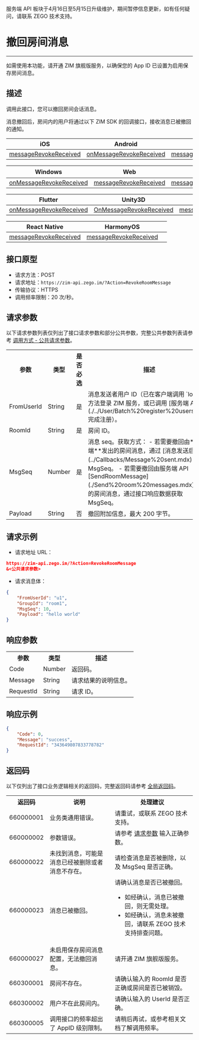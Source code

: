 <Warning title="警告">服务端 API 板块于4月16日至5月15日升级维护，期间暂停信息更新，如有任何疑问，请联系 ZEGO 技术支持。</Warning>
# 撤回房间消息

- - -

<Note title="说明">

如需使用本功能，请开通 ZIM 旗舰版服务，以确保您的 App ID 已设置为启用保存房间消息。
</Note>

## 描述

调用此接口，您可以撤回房间会话消息。

消息撤回后，房间内的用户将通过以下 ZIM SDK 的回调接口，接收消息已被撤回的通知。

| iOS | Android | macOS |
|-----|---------|-------|
| [messageRevokeReceived](https://doc-zh.zego.im/article/api?doc=zim_API~objective-c_ios~protocol~ZIMEventHandler#zim-message-revoke-received) | [onMessageRevokeReceived](https://doc-zh.zego.im/article/api?doc=zim_API~java_android~class~ZIMEventHandler#on-message-revoke-received) | [messageRevokeReceived](https://doc-zh.zego.im/article/api?doc=zim_API~objective-c_macos~protocol~ZIMEventHandler#zim-message-revoke-received) |

| Windows | Web | 小程序 |
|---------|-----|--------|
| [onMessageRevokeReceived](https://doc-zh.zego.im/article/api?doc=zim_API~cpp_windows~class~ZIMEventHandler#on-message-revoke-received) | [messageRevokeReceived](https://doc-zh.zego.im/article/api?doc=zim_API~javascript_web~interface~ZIMEventHandler#message-revoke-received) | [messageRevokeReceived](https://doc-zh.zego.im/article/api?doc=zim_API~javascript_wxxcx~interface~ZIMEventHandler#message-revoke-received) |

| Flutter | Unity3D | uni-app |
|---------|---------|---------|
| [onMessageRevokeReceived](https://pub.dev/documentation/zego_zim/latest/zego_zim/ZIMEventHandler/onMessageRevokeReceived.html) | [OnMessageRevokeReceived](https://doc-zh.zego.im/article/api?doc=zim_API~cs_unity3d~class~ZIMEventHandler#on-message-revoke-received) | [messageRevokeReceived](https://doc-zh.zego.im/article/api?doc=zim_API~javascript_uni-app~interface~ZIMEventHandler#message-revoke-received) |

| React Native | HarmonyOS | |
|--------------|-----------|---|
| [messageRevokeReceived](https://doc-zh.zego.im/article/api?doc=zim_API~javascript_react-native~interface~ZIMEventHandler#message-revoke-received) | [messageRevokeReceived](https://doc-zh.zego.im/article/api?doc=zim_API~javascript_harmony~interface~ZIMEventHandler#message-revoke-received) | |

## 接口原型

- 请求方法：POST
- 请求地址：`https://zim-api.zego.im/?Action=RevokeRoomMessage`
- 传输协议：HTTPS
- 调用频率限制：20 次/秒。

## 请求参数

以下请求参数列表仅列出了接口请求参数和部分公共参数，完整公共参数列表请参考 [调用方式 - 公共请求参数](../Accessing%20Server%20APIs.mdx#2-公共参数)。

<table>

<tbody><tr>
<th>参数</th>
<th>类型</th>
<th>是否必选</th>
<th>描述</th>
</tr>
<tr>
<td>FromUserId</td>
<td>String</td>
<td>是</td>
<td>消息发送者用户 ID（已在客户端调用 `login` 方法登录 ZIM 服务，或已调用 [服务端 API](./../User/Batch%20register%20users.mdx) 完成注册）。</td>
</tr>
<tr>
<td>RoomId</td>
<td>String</td>
<td>是</td>
<td>房间 ID。</td>
</tr>
<tr>
<td>MsgSeq</td>
<td>Number</td>
<td>是</td>
<td>
消息 seq。获取方式：
- 若需要撤回由**客户端**发出的房间消息，通过 [消息发送后回调](../Callbacks/Message%20sent.mdx) 获取 MsgSeq。
- 若需要撤回由服务端 API [SendRoomMessage](./Send%20room%20messages.mdx) 发出的房间消息，通过接口响应数据获取 MsgSeq。
</td>
</tr>
<tr>
<td>Payload</td>
<td>String</td>
<td>否</td>
<td>撤回附加信息，最大 200 字节。</td>
</tr>
</tbody></table>

## 请求示例

- 请求地址 URL：

```json
https://zim-api.zego.im/?Action=RevokeRoomMessage
&<公共请求参数>
```
- 请求消息体：

```json
{
    "FromUserId": "u1",
    "GroupId": "room1",
    "MsgSeq": 10,
    "Payload": "hello world"
}
```

## 响应参数

<table>
<tbody><tr data-row-level="1">
<th>参数</th>
<th>类型</th>
<th>描述</th>
</tr>
<tr data-row-level="2">
<td>Code</td>
<td>Number</td>
<td>返回码。</td>
</tr>
<tr data-row-level="3">
<td>Message</td>
<td>String</td>
<td>请求结果的说明信息。</td>
</tr>
<tr data-row-level="4">
<td>RequestId</td>
<td>String</td>
<td>请求 ID。</td>
</tr>
</tbody></table>

## 响应示例

```json
{
    "Code": 0,
    "Message": "success",
    "RequestId": "343649807833778782"
}
```

## 返回码

以下仅列出了接口业务逻辑相关的返回码，完整返回码请参考 [全局返回码](../Return%20codes.mdx)。

<table>
<tbody><tr>
<th>返回码</th>
<th>说明</th>
<th>处理建议</th>
</tr>
<tr>
<td>660000001</td>
<td>业务类通用错误。</td>
<td>请重试，或联系 ZEGO 技术支持。</td>
</tr>
<tr>
<td>660000002</td>
<td>参数错误。</td>
<td>请参考 <a href="#请求参数">请求参数</a> 输入正确参数。</td>
</tr>
<tr>
<td>660000022</td>
<td>未找到消息，可能是消息已经被删除或者消息不存在。</td>
<td>请检查消息是否被删除，以及 MsgSeq 是否正确。</td>
</tr>
<tr>
<td>660000023</td>
<td>消息已被撤回。</td>
<td>请确认消息是否已被撤回。<ul><li>如经确认，消息已被撤回，则无需处理。</li><li>如经确认，消息未被撤回，请联系 ZEGO 技术支持排查问题。</li></ul></td>
</tr>
<tr>
<td>660000027</td>
<td>未启用保存房间消息配置，无法撤回消息。</td>
<td>请开通 ZIM 旗舰版服务。</td>
</tr>
<tr>
<td>660300001</td>
<td>房间不存在。</td>
<td>请确认输入的 RoomId 是否正确或房间是否已被销毁。</td>
</tr>
<tr>
<td>660300002</td>
<td>用户不在此房间内。</td>
<td>请确认输入的 UserId 是否正确。</td>
</tr>
<tr>
<td>660300005</td>
<td>调用接口的频率超出了 AppID 级别限制。</td>
<td>请稍后再试，或参考相关文档了解调用频率。</td>
</tr>
</tbody></table>
